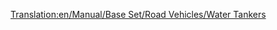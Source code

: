 [[Translation:en/Manual/Base Set/Road Vehicles/Water Tankers]]
{{hu/Manual/Base Set/Road Vehicles/Navbox Közúti járművek}}
{{hu/Manual/Base Set/Road Vehicles/Közúti járművek|name     = Uhl vízszállító
  |img      = en/Archive/Old 32bpp/Uhl Water Tanker.png
  |price    = £4,551 ($9,102)  
  |speed    = 30 mph (48 km/h)
  |annual   = £421 ($842)
  |designed = 1936
  |life     = 15
  |capacity = 21,000 liter [[hu/Manual/Base Set/Cargos/Víz|víz]]
}}
{{hu/Manual/Base Set/Road Vehicles/Közúti járművek|name     = Balogh vízszállító
  |img      = en/Archive/Old 32bpp/Balogh Water Tanker.png
  |price    = £5,781 ($11,562)  
  |speed    = 55 mph (88 km/h)
  |annual   = £787 ($1,574)
  |designed = 1978
  |life     = 15
  |capacity = 25,000 liter [[hu/Manual/Base Set/Cargos/Víz|víz]]
}}
{{hu/Manual/Base Set/Road Vehicles/Közúti járművek|name     = MPS vízszállító
  |img      = en/Archive/Old 32bpp/MPS Water Tanker.png
  |price    = £6,191 ($12,382) 
  |speed    = 70 mph (112 km/h)
  |annual   = £1,125 ($2,250)
  |designed = 2011
  |life     = 15
  |capacity = 27,000 liter [[hu/Manual/Base Set/Cargos/Víz|víz]]
}}
